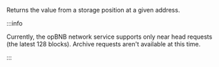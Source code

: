 Returns the value from a storage position at a given address.

:::info

Currently, the opBNB network service supports only near head requests (the latest 128 blocks).
Archive requests aren't available at this time.

:::
